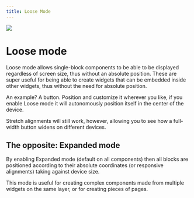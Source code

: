 ```yaml
---
title: Loose Mode
---
```


![](https://fftefqqvfkkewuokofds.supabase.co/storage/v1/object/public/theta-assets/covers/loose_mode_feature.svg)

# Loose mode

Loose mode allows single-block components to be able to be displayed regardless of screen size, thus without an absolute position. These are super useful for being able to create widgets that can be embedded inside other widgets, thus without the need for absolute position.

An example? A button. Position and customize it wherever you like, if you enable Loose mode it will autonomously position itself in the center of the device.

Stretch alignments will still work, however, allowing you to see how a full-width button widens on different devices.

## The opposite: Expanded mode

By enabling Expanded mode (default on all components) then all blocks are positioned according to their absolute coordinates (or responsive alignments) taking against device size.

This mode is useful for creating complex components made from multiple widgets on the same layer, or for creating pieces of pages.
